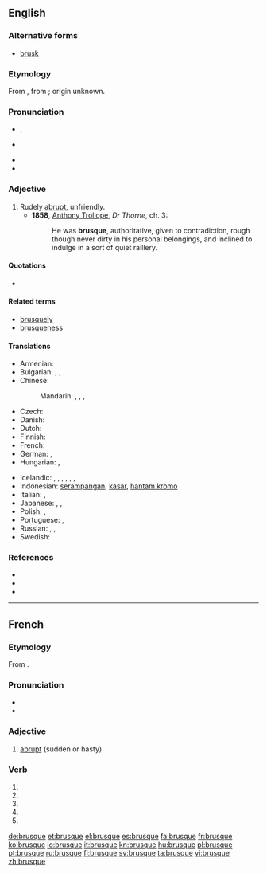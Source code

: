 ==English==

===Alternative forms===
* [[brusk]]

===Etymology===
From {{etyl|fr}} {{term|lang=fr|brusque}}, from {{etyl|it}} {{term|lang=it|brusco||rude, sharp, sour}}; origin unknown.

===Pronunciation===
* {{a|UK}} {{IPA|/bɹuːsk/}}, {{X-SAMPA|/br\u:sk/}}
* {{a|US}} {{IPA|/bɹʌsk/}}
* {{audio|en-us-brusque.ogg|Audio (US)}}
* {{rhymes|ʌsk}}

===Adjective===
{{en-adj|brusqu|er|more}}

# Rudely [[abrupt]], unfriendly.
#* '''1858''', [[w:Anthony_Trollope|Anthony Trollope]], ''Dr Thorne'', ch. 3:
#*: He was '''brusque''', authoritative, given to contradiction, rough though never dirty in his personal belongings, and inclined to indulge in a sort of quiet raillery.

====Quotations====
* {{seemoreCites}}

====Related terms====
* [[brusquely]]
* [[brusqueness]]

====Translations====
{{trans-top|rudely abrupt, unfriendly}}
* Armenian: {{t-|hy|բռի|tr=bṙi}}
* Bulgarian: {{t+|bg|груб|tr=grub}},  {{t+|bg|рязък|tr=rjázǎk}},  {{t+|bg|безцеремонен|tr=besceremónen}}
* Chinese:
*: Mandarin: {{t|cmn|唐突|tr=tángtū|sc=Hani}}, {{t|cmn|粗暴|tr=cūbào|sc=Hani}}, {{t|cmn|無禮|sc=Hani}}, {{t|cmn|无礼|tr=wúlǐ|sc=Hani}}
* Czech: {{t-|cs|bryskní}}
* Danish: {{t-|da|brysk}}
* Dutch: {{t+|nl|bruusk}}
* Finnish: {{t-|fi|töykeä}}
* French: {{t|fr|brusque}}
* German: {{t-|de|brüskierend}}, {{t+|de|brüsk}}
* Hungarian: {{t+|hu|nyers}}, {{t+|hu|durva}}
{{trans-mid}}
* Icelandic: {{t-|is|þurr á manninn}},  {{t-|is|þurr á manninn|m}},  {{t-|is|stuttur í spuna|m}},  {{t+|is|stuttaralegur|m}},  {{t+|is|hranalegur|m}},  {{t-|is|byrstur|m}}, {{t+|is|ruddalegur|m}}
* Indonesian: [[serampangan]], [[kasar]], [[hantam kromo]]
* Italian: {{t-|it|brusco|m}}, {{t+|it|brusca|f}}
* Japanese: {{t|ja|素っ気ない|tr=そっけない, sokkenai|sc=Jpan}}, {{t|ja|ぶっきら棒|tr=ぶっきらぼうな, bukkirabō na|alt=ぶっきら棒な|sc=Jpan}}, {{t|ja|無礼|tr=ぶれいな, burei na|alt=無礼な|sc=Jpan}}
* Polish: {{t-|pl|opryskliwy|m}}, {{t+|pl|szorstki|m}}
* Portuguese: {{t+|pt|brusco|m}},  {{t+|pt|brusca|f}}
* Russian: {{t+|ru|грубый|tr=grúbyj}}, {{t+|ru|резкий|tr=rézkij}}, {{t+|ru|бесцеремонный|tr=besceremónnyj}}
* Swedish: {{t+|sv|brysk}}
{{trans-bottom}}

===References===
* {{R:Webster 1913}}
* {{R:Century 1911}}
* {{R:OneLook}}

----

==French==
{{wikipedia|lang=fr}}

===Etymology===
From {{etyl|it|fr}} {{term|brusco|lang=it}}.

===Pronunciation===
* {{IPA|/bʁysk/|lang=fr}}
* {{audio|Fr-brusque.ogg|brusque}}

===Adjective===
{{fr-adj-mf}}

# [[abrupt]] (sudden or hasty)

===Verb===
{{fr-verb form}}

# {{conjugation of|brusquer||1|s|pres|ind|lang=fr}}
# {{conjugation of|brusquer||3|s|pres|ind|lang=fr}}
# {{conjugation of|brusquer||1|s|pres|sub|lang=fr}}
# {{conjugation of|brusquer||3|s|pres|sub|lang=fr}}
# {{conjugation of|brusquer||2|s|imp|lang=fr}}

[[de:brusque]]
[[et:brusque]]
[[el:brusque]]
[[es:brusque]]
[[fa:brusque]]
[[fr:brusque]]
[[ko:brusque]]
[[io:brusque]]
[[it:brusque]]
[[kn:brusque]]
[[hu:brusque]]
[[pl:brusque]]
[[pt:brusque]]
[[ru:brusque]]
[[fi:brusque]]
[[sv:brusque]]
[[ta:brusque]]
[[vi:brusque]]
[[zh:brusque]]